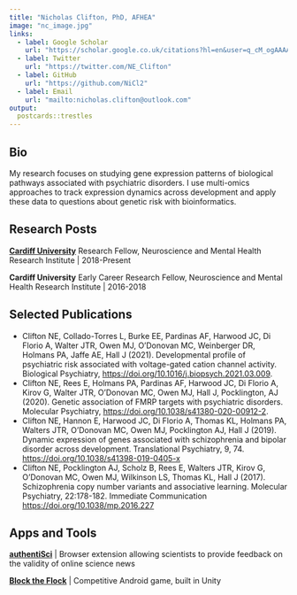 ```yaml
---
title: "Nicholas Clifton, PhD, AFHEA"
image: "nc_image.jpg"
links:
  - label: Google Scholar
    url: "https://scholar.google.co.uk/citations?hl=en&user=q_cM_ogAAAAJ"
  - label: Twitter
    url: "https://twitter.com/NE_Clifton"
  - label: GitHub
    url: "https://github.com/NiCl2"
  - label: Email
    url: "mailto:nicholas.clifton@outlook.com"
output:
  postcards::trestles
---
```

 
## Bio

My research focuses on studying gene expression patterns of biological pathways associated with psychiatric disorders. I use multi-omics approaches to track expression dynamics across development and apply these data to questions about genetic risk with bioinformatics.

## Research Posts

**[Cardiff University](https://www.cardiff.ac.uk/people/view/105079-clifton-nicholas)** Research Fellow, Neuroscience and Mental Health Research Institute | 2018-Present

**Cardiff University** Early Career Research Fellow, Neuroscience and Mental Health Research Institute | 2016-2018

## Selected Publications

- Clifton NE, Collado-Torres L, Burke EE, Pardinas AF, Harwood JC, Di Florio A, Walter JTR, Owen MJ, O’Donovan MC, Weinberger DR, Holmans PA, Jaffe AE, Hall J (2021). Developmental profile of psychiatric risk associated with voltage-gated cation channel activity. Biological Psychiatry, [https://doi.org/10.1016/j.biopsych.2021.03.009](https://doi.org/10.1016/j.biopsych.2021.03.009).
- Clifton NE, Rees E, Holmans PA, Pardinas AF, Harwood JC, Di Florio A, Kirov G, Walter JTR, O’Donovan MC, Owen MJ, Hall J, Pocklington, AJ (2020). Genetic association of FMRP targets with psychiatric disorders. Molecular Psychiatry, [https://doi.org/10.1038/s41380-020-00912-2](https://doi.org/10.1038/s41380-020-00912-2).
- Clifton NE, Hannon E, Harwood JC, Di Florio A, Thomas KL, Holmans PA, Walters JTR, O’Donovan MC, Owen MJ, Pocklington AJ, Hall J (2019). Dynamic expression of genes associated with schizophrenia and bipolar disorder across development. Translational Psychiatry, 9, 74. [https://doi.org/10.1038/s41398-019-0405-x](https://doi.org/10.1038/s41398-019-0405-x)
- Clifton NE, Pocklington AJ, Scholz B, Rees E, Walters JTR, Kirov G, O’Donovan MC, Owen MJ, Wilkinson LS, Thomas KL, Hall J (2017). Schizophrenia copy number variants and associative learning. Molecular Psychiatry, 22:178-182. Immediate Communication [https://doi.org/10.1038/mp.2016.227](https://doi.org/10.1038/mp.2016.227)

## Apps and Tools

**[authentiSci](https://chrome.google.com/webstore/detail/authentisci/fdadlapmjbbbgoliolmlpkjknbfocjfk)** | Browser extension allowing scientists to provide feedback on the validity of online science news

**[Block the Flock](https://play.google.com/store/apps/details?id=com.LemonStarBoy.BlocktheFlock&gl=GB)** | Competitive Android game, built in Unity


